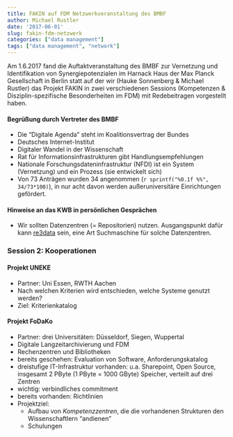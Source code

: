 ---
title: FAKIN auf FDM Netzwerkveranstaltung des BMBF
author: Michael Rustler
date: '2017-06-01'
slug: fakin-fdm-netzwerk
categories: ["data management"]
tags: ["data management", "network"]
---

Am 1.6.2017 fand die Auftaktveranstaltung des BMBF zur Vernetzung und 
Identifikation von Synergiepotenzialen im Harnack Haus der Max Planck 
Gesellschaft in Berlin statt auf der wir (Hauke Sonnenberg & Michael Rustler) das 
Projekt FAKIN in zwei verschiedenen Sessions (Kompetenzen & Disziplin-spezifische 
Besonderheiten im FDM) mit Redebeitragen vorgestellt haben. 

#### Begrüßung durch Vertreter des BMBF

- Die "Digitale Agenda" steht im Koalitionsvertrag der Bundes
- Deutsches Internet-Institut
- Digitaler Wandel in der Wissenschaft
- Rat für Informationsinfrastrukturen gibt Handlungsempfehlungen
- Nationale Forschungsdateninfrastruktur (NFDI) ist ein System (Vernetzung) und
  ein Prozess (sie entwickelt sich)
- Von 73 Anträgen wurden 34 angenommen (`r sprintf("%0.1f %%", 34/73*100)`),
  in nur acht davon werden außeruniversitäre Einrichtungen gefördert.

#### Hinweise an das KWB in persönlichen Gesprächen

- Wir sollten Datenzentren (= Repositorien) nutzen. Ausgangspunkt dafür kann
  [re3data](http://www.re3data.org) sein, eine Art Suchmaschine für solche 
  Datenzentren.

### Session 2: Kooperationen

#### Projekt UNEKE

- Partner: Uni Essen, RWTH Aachen
- Nach welchen Kriterien wird entschieden, welche Systeme genutzt werden?
- Ziel: Kriterienkatalog

#### Projekt FoDaKo

- Partner: drei Universitäten: Düsseldorf, Siegen, Wuppertal
- Digitale Langzeitarchivierung und FDM
- Rechenzentren und Bibliotheken
- bereits geschehen: Evaluation von Software, Anforderungskatalog
- dreistufige IT-Infrastruktur vorhanden: u.a. Sharepoint, Open Source,
  insgesamt 2 PByte (1 PByte = 1000 GByte) Speicher, verteilt auf drei Zentren
- wichtig: verbindliches commitment
- bereits vorhanden: Richtlinien
- Projektziel: 
    * Aufbau von *Kompetenzzentren*, die die vorhandenen Strukturen 
      den Wissenschaftlern "andienen"
    * Schulungen
